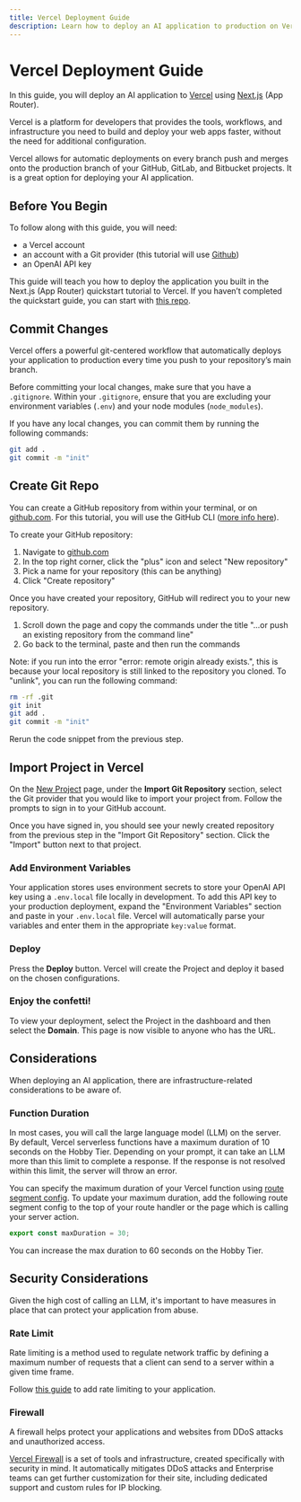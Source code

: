 ```yaml
---
title: Vercel Deployment Guide
description: Learn how to deploy an AI application to production on Vercel
---
```


# Vercel Deployment Guide

In this guide, you will deploy an AI application to [Vercel](https://vercel.com) using [Next.js](https://nextjs.org) (App Router).

Vercel is a platform for developers that provides the tools, workflows, and infrastructure you need to build and deploy your web apps faster, without the need for additional configuration.

Vercel allows for automatic deployments on every branch push and merges onto the production branch of your GitHub, GitLab, and Bitbucket projects. It is a great option for deploying your AI application.

## Before You Begin

To follow along with this guide, you will need:

- a Vercel account
- an account with a Git provider (this tutorial will use [Github](https://github.com))
- an OpenAI API key

This guide will teach you how to deploy the application you built in the Next.js (App Router) quickstart tutorial to Vercel. If you haven’t completed the quickstart guide, you can start with [this repo](https://github.com/nicoalbanese/ai-sdk-deployment-guide).

## Commit Changes

Vercel offers a powerful git-centered workflow that automatically deploys your application to production every time you push to your repository’s main branch.

Before committing your local changes, make sure that you have a `.gitignore`. Within your `.gitignore`, ensure that you are excluding your environment variables (`.env`) and your node modules (`node_modules`).

If you have any local changes, you can commit them by running the following commands:

```bash
git add .
git commit -m "init"
```

## Create Git Repo

You can create a GitHub repository from within your terminal, or on [github.com](https://github.com/). For this tutorial, you will use the GitHub CLI ([more info here](https://cli.github.com/)).

To create your GitHub repository:

1. Navigate to [github.com](http://github.com/)
2. In the top right corner, click the "plus" icon and select "New repository"
3. Pick a name for your repository (this can be anything)
4. Click "Create repository"

Once you have created your repository, GitHub will redirect you to your new repository.

1. Scroll down the page and copy the commands under the title "...or push an existing repository from the command line"
2. Go back to the terminal, paste and then run the commands

Note: if you run into the error "error: remote origin already exists.", this is because your local repository is still linked to the repository you cloned. To "unlink", you can run the following command:

```bash
rm -rf .git
git init
git add .
git commit -m "init"
```

Rerun the code snippet from the previous step.

## Import Project in Vercel

On the [New Project](https://vercel.com/new) page, under the **Import Git Repository** section, select the Git provider that you would like to import your project from. Follow the prompts to sign in to your GitHub account.

Once you have signed in, you should see your newly created repository from the previous step in the "Import Git Repository" section. Click the "Import" button next to that project.

### Add Environment Variables

Your application stores uses environment secrets to store your OpenAI API key using a `.env.local` file locally in development. To add this API key to your production deployment, expand the "Environment Variables" section and paste in your `.env.local` file. Vercel will automatically parse your variables and enter them in the appropriate `key:value` format.

### Deploy

Press the **Deploy** button. Vercel will create the Project and deploy it based on the chosen configurations.

### Enjoy the confetti!

To view your deployment, select the Project in the dashboard and then select the **Domain**. This page is now visible to anyone who has the URL.

## Considerations

When deploying an AI application, there are infrastructure-related considerations to be aware of.

### Function Duration

In most cases, you will call the large language model (LLM) on the server. By default, Vercel serverless functions have a maximum duration of 10 seconds on the Hobby Tier. Depending on your prompt, it can take an LLM more than this limit to complete a response. If the response is not resolved within this limit, the server will throw an error.

You can specify the maximum duration of your Vercel function using [route segment config](https://nextjs.org/docs/app/api-reference/file-conventions/route-segment-config). To update your maximum duration, add the following route segment config to the top of your route handler or the page which is calling your server action.

```ts
export const maxDuration = 30;
```

You can increase the max duration to 60 seconds on the Hobby Tier.

## Security Considerations

Given the high cost of calling an LLM, it's important to have measures in place that can protect your application from abuse.

### Rate Limit

Rate limiting is a method used to regulate network traffic by defining a maximum number of requests that a client can send to a server within a given time frame.

Follow [this guide](https://vercel.com/guides/securing-ai-app-rate-limiting) to add rate limiting to your application.

### Firewall

A firewall helps protect your applications and websites from DDoS attacks and unauthorized access.

[Vercel Firewall](https://vercel.com/docs/security/vercel-firewall) is a set of tools and infrastructure, created specifically with security in mind. It automatically mitigates DDoS attacks and Enterprise teams can get further customization for their site, including dedicated support and custom rules for IP blocking.

